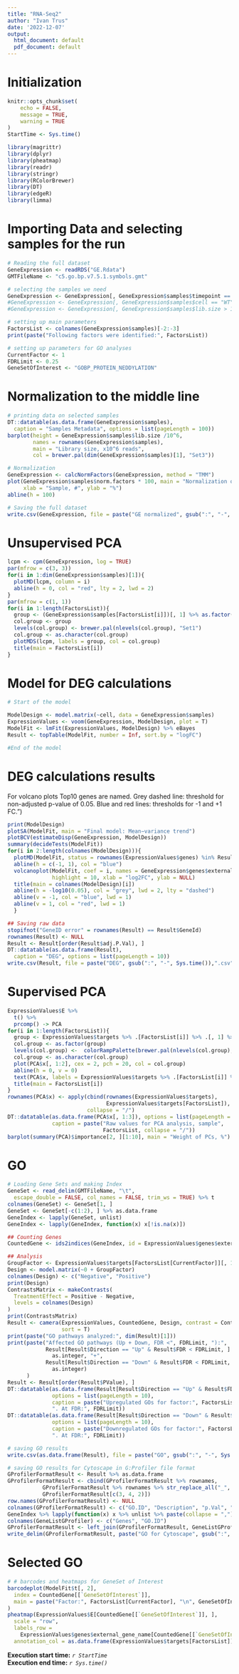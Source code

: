---
title: "RNA-Seq2"
author: "Ivan Trus"
date: '2022-12-07'
output:
  html_document: default
  pdf_document: default
---
# Initialization

```{r setup, include=FALSE}
knitr::opts_chunk$set(
	echo = FALSE,
	message = TRUE,
	warning = TRUE
)
StartTime <- Sys.time()

library(magrittr)
library(dplyr)
library(pheatmap)
library(readr)
library(stringr)
library(RColorBrewer)
library(DT)
library(edgeR)
library(limma)
```

# Importing Data and selecting samples for the run
```{r importing Transcripts database and reads, echo=TRUE}
# Reading the full dataset
GeneExpression <- readRDS("GE.Rdata")
GMTFileName <- "c5.go.bp.v7.5.1.symbols.gmt"

# selecting the samples we need
GeneExpression <- GeneExpression[, GeneExpression$samples$timepoint == "0h"]
#GeneExpression <- GeneExpression[, GeneExpression$samples$cell == "WT"]
#GeneExpression <- GeneExpression[, GeneExpression$samples$lib.size > 100000]

# setting up main parameters
FactorsList <- colnames(GeneExpression$samples)[-2:-3]
print(paste("Following factors were identified:", FactorsList))

# setting up parameters for GO analyses
CurrentFactor <- 1
FDRLimit <- 0.25
GeneSetOfInterest <- "GOBP_PROTEIN_NEDDYLATION"
```

# Normalization to the middle line
```{r normalization}
# printing data on selected samples
DT::datatable(as.data.frame(GeneExpression$samples),
  caption = "Samples Metadata", options = list(pageLength = 100))
barplot(height = GeneExpression$samples$lib.size /10^6,
        names = rownames(GeneExpression$samples),
        main = "Library size, x10^6 reads",
        col = brewer.pal(dim(GeneExpression$samples)[1], "Set3"))

# Normalization
GeneExpression <- calcNormFactors(GeneExpression, method = "TMM")
plot(GeneExpression$samples$norm.factors * 100, main = "Normalization of CPM",
     xlab = "Sample, #", ylab = "%")
abline(h = 100)

# Saving the full dataset
write.csv(GeneExpression, file = paste("GE normalized", gsub(":", "-", Sys.time()),".csv"))
```

# Unsupervised PCA
```{r PCA1}
lcpm <- cpm(GeneExpression, log = TRUE)
par(mfrow = c(3, 3))
for(i in 1:dim(GeneExpression$samples)[1]){
  plotMD(lcpm, column = i)
  abline(h = 0, col = "red", lty = 2, lwd = 2)
}
par(mfrow = c(1, 1))
for(i in 1:length(FactorsList)){
  group <- (GeneExpression$samples[FactorsList[i]])[, 1] %>% as.factor()
  col.group <- group
  levels(col.group) <- brewer.pal(nlevels(col.group), "Set1")
  col.group <- as.character(col.group)
  plotMDS(lcpm, labels = group, col = col.group)
  title(main = FactorsList[i])
}
```

# Model for DEG calculations
```{r model, echo=TRUE}
# Start of the model

ModelDesign <- model.matrix(~cell, data = GeneExpression$samples)
ExpressionValues <- voom(GeneExpression, ModelDesign, plot = T)
ModelFit <- lmFit(ExpressionValues, ModelDesign) %>% eBayes
Result <- topTable(ModelFit, number = Inf, sort.by = "logFC")

#End of the model
```

# DEG calculations results
For volcano plots Top10 genes are named. Grey dashed line: threshold for non-adjusted p-value of 0.05. Blue and red lines: thresholds for -1 and +1 FC.")
```{r DEG calculations results}
print(ModelDesign)
plotSA(ModelFit, main = "Final model: Mean−variance trend")
plotBCV(estimateDisp(GeneExpression, ModelDesign))
summary(decideTests(ModelFit))
for(i in 2:length(colnames(ModelDesign))){
  plotMD(ModelFit, status = rownames(ExpressionValues$genes) %in% Result$GeneId, coef = i)
  abline(h = c(-1, 1), col = "blue")
  volcanoplot(ModelFit, coef = i, names = GeneExpression$genes$external_gene_name,
              highlight = 10, xlab = "log2FC", ylab = NULL)
  title(main = colnames(ModelDesign)[i])
  abline(h = -log10(0.05), col = "grey", lwd = 2, lty = "dashed")
  abline(v = -1, col = "blue", lwd = 1)
  abline(v = 1, col = "red", lwd = 1)
  }

## Saving raw data
stopifnot("GeneID error" = rownames(Result) == Result$GeneId)
rownames(Result) <- NULL
Result <- Result[order(Result$adj.P.Val), ]
DT::datatable(as.data.frame(Result),
  caption = "DEG", options = list(pageLength = 10))
write.csv(Result, file = paste("DEG", gsub(":", "-", Sys.time()),".csv"))
```

# Supervised PCA
```{r PCA plots}
ExpressionValues$E %>%
  t() %>%
  prcomp() -> PCA
for(i in 1:length(FactorsList)){
  group <- ExpressionValues$targets %>% .[FactorsList[i]] %>% .[, 1] %>% t
  col.group <- as.factor(group)
  levels(col.group) <-  colorRampPalette(brewer.pal(nlevels(col.group), "Set1"))(nlevels(col.group))
  col.group <- as.character(col.group)
  plot(PCA$x[, 1:2], cex = 2, pch = 20, col = col.group)
  abline(h = 0, v = 0)
  text(PCA$x, labels = ExpressionValues$targets %>% .[FactorsList[i]] %>% .[, 1] %>% t, pos = 4)
  title(main = FactorsList[i])
}
rownames(PCA$x) <- apply(cbind(rownames(ExpressionValues$targets),
                               ExpressionValues$targets[FactorsList]), 1, paste,
                         collapse = "/")
DT::datatable(as.data.frame(PCA$x[, 1:3]), options = list(pageLength = 10),
              caption = paste("Raw values for PCA analysis, sample",
                              FactorsList, collapse = "/"))
barplot(summary(PCA)$importance[2, ][1:10], main = "Weight of PCs, %")
```

# GO
```{r GO}
# Loading Gene Sets and making Index
GeneSet <- read_delim(GMTFileName, "\t",
  escape_double = FALSE, col_names = FALSE, trim_ws = TRUE) %>% t
colnames(GeneSet) <- GeneSet[1, ]
GeneSet <- GeneSet[-c(1:2), ] %>% as.data.frame
GeneIndex <- lapply(GeneSet, unlist)
GeneIndex <- lapply(GeneIndex, function(x) x[!is.na(x)])

## Counting Genes
CountedGene <- ids2indices(GeneIndex, id = ExpressionValues$genes$external_gene_name)

## Analysis
GroupFactor <- ExpressionValues$targets[FactorsList[CurrentFactor]][, 1] %>% factor
Design <- model.matrix(~0 + GroupFactor)
colnames(Design) <- c("Negative", "Positive")
print(Design)
ContrastsMatrix <- makeContrasts(
  TreatmentEffect = Positive - Negative,
  levels = colnames(Design)
)
print(ContrastsMatrix)
Result <- camera(ExpressionValues, CountedGene, Design, contrast = ContrastsMatrix,
                 sort = T)
print(paste("GO pathways analyzed:", dim(Result)[1]))
print(paste("Affected GO pathways (Up + Down, FDR <", FDRLimit, "):",
            Result[Result$Direction == "Up" & Result$FDR < FDRLimit, ] %>% count %>%
              as.integer, "+",
            Result[Result$Direction == "Down" & Result$FDR < FDRLimit, ] %>% count %>%
              as.integer)
      )
Result <- Result[order(Result$PValue), ]
DT::datatable(as.data.frame(Result[Result$Direction == "Up" & Result$FDR < FDRLimit, ] %>% row.names),
              options = list(pageLength = 10),
              caption = paste("Upregulated GOs for factor:", FactorsList[CurrentFactor],
              ". At FDR:", FDRLimit))
DT::datatable(as.data.frame(Result[Result$Direction == "Down" & Result$FDR < FDRLimit, ] %>% row.names),
              options = list(pageLength = 10),
              caption = paste("Downregulated GOs for factor:", FactorsList[CurrentFactor],
              ". At FDR:", FDRLimit))

# saving GO results
write.csv(as.data.frame(Result), file = paste("GO", gsub(":", "-", Sys.time()),".csv"))

# saving GO results for Cytoscape in G:Profiler file format
GProfilerFormatResult <- Result %>% as.data.frame
GProfilerFormatResult <- cbind(GProfilerFormatResult %>% rownames,
           GProfilerFormatResult %>% rownames %>% str_replace_all("_", " ") %>% str_to_lower,
           GProfilerFormatResult[c(3, 4, 2)])
row.names(GProfilerFormatResult) <- NULL
colnames(GProfilerFormatResult) <- c("GO.ID", "Description", "p.Val", "FDR", "Phenotype")
GeneIndex %>% lapply(function(x) x %>% unlist %>% paste(collapse = ",")) %>% stack -> GeneListGProfiler
colnames(GeneListGProfiler) <- c("Genes", "GO.ID")
GProfilerFormatResult <- left_join(GProfilerFormatResult, GeneListGProfiler)
write_delim(GProfilerFormatResult, paste("GO for Cytoscape", gsub(":", "-", Sys.time()),".txt"), delim = "\t")
```

  
# Selected GO
```{r barcodes}
# # barcodes and heatmaps for GeneSet of Interest
barcodeplot(ModelFit$t[, 2],
  index = CountedGene[[`GeneSetOfInterest`]],
  main = paste("Factor:", FactorsList[CurrentFactor], "\n", GeneSetOfInterest)
)
pheatmap(ExpressionValues$E[CountedGene[[`GeneSetOfInterest`]], ],
  scale = "row",
  labels_row =
    ExpressionValues$genes$external_gene_name[CountedGene[[`GeneSetOfInterest`]]],
  annotation_col = as.data.frame(ExpressionValues$targets[FactorsList]))
```

**Execution start time:** *`r StartTime`*  
**Execution end time:** *`r Sys.time()`*

